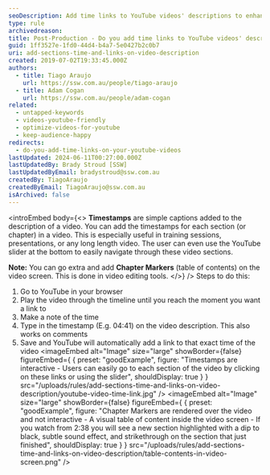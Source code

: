 ```yaml
---
seoDescription: Add time links to YouTube videos' descriptions to enhance user engagement and provide easy access to specific sections or chapters
type: rule
archivedreason:
title: Post-Production - Do you add time links to YouTube videos' descriptions?
guid: 1ff3527e-1fd0-44d4-b4a7-5e0427b2c0b7
uri: add-sections-time-and-links-on-video-description
created: 2019-07-02T19:33:45.000Z
authors:
  - title: Tiago Araujo
    url: https://ssw.com.au/people/tiago-araujo
  - title: Adam Cogan
    url: https://ssw.com.au/people/adam-cogan
related:
  - untapped-keywords
  - videos-youtube-friendly
  - optimize-videos-for-youtube
  - keep-audience-happy
redirects:
  - do-you-add-time-links-on-your-youtube-videos
lastUpdated: 2024-06-11T00:27:00.000Z
lastUpdatedBy: Brady Stroud [SSW]
lastUpdatedByEmail: bradystroud@ssw.com.au
createdBy: TiagoAraujo
createdByEmail: TiagoAraujo@ssw.com.au
isArchived: false
---
```


<introEmbed
  body={<>
**Timestamps** are simple captions added to the description of a video. You can add the timestamps for each section (or chapter) in a video. This is especially useful in training sessions, presentations, or any long length video. The user can even use the YouTube slider at the bottom to easily navigate through these video sections.

**Note:** You can go extra and add **Chapter Markers** (table of contents) on the video screen. This is done in video editing tools.
  </>}
/>
Steps to do this:

1. Go to YouTube in your browser
2. Play the video through the timeline until you reach the moment you want a link to
3. Make a note of the time
4. Type in the timestamp (E.g. 04:41) on the video description. This also works on comments
5. Save and YouTube will automatically add a link to that exact time of the video
<imageEmbed
  alt="Image"
  size="large"
  showBorder={false}
  figureEmbed={ {
    preset: "goodExample",
    figure: "Timestamps are interactive - Users can easily go to each section of the video by clicking on these links or using the slider",
    shouldDisplay: true
  } }
  src="/uploads/rules/add-sections-time-and-links-on-video-description/youtube-video-time-link.jpg"
/>
<imageEmbed
  alt="Image"
  size="large"
  showBorder={false}
  figureEmbed={ {
    preset: "goodExample",
    figure: "Chapter Markers are rendered over the video and not interactive - A visual table of content inside the video screen - If you watch from        2:38 you will see a new section highlighted with a dip to black, subtle sound effect, and strikethrough on the section that just finished",
    shouldDisplay: true
  } }
  src="/uploads/rules/add-sections-time-and-links-on-video-description/table-contents-in-video-screen.png"
/>
